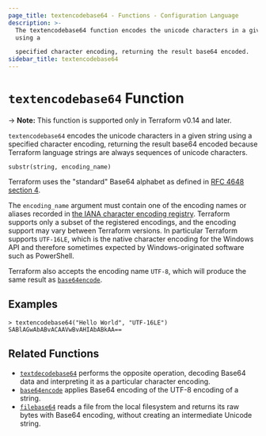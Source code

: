 ```yaml
---
page_title: textencodebase64 - Functions - Configuration Language
description: >-
  The textencodebase64 function encodes the unicode characters in a given string
  using a

  specified character encoding, returning the result base64 encoded.
sidebar_title: textencodebase64
---
```


# `textencodebase64` Function

-> **Note:** This function is supported only in Terraform v0.14 and later.

`textencodebase64` encodes the unicode characters in a given string using a
specified character encoding, returning the result base64 encoded because
Terraform language strings are always sequences of unicode characters.

```hcl
substr(string, encoding_name)
```

Terraform uses the "standard" Base64 alphabet as defined in
[RFC 4648 section 4](https://tools.ietf.org/html/rfc4648#section-4).

The `encoding_name` argument must contain one of the encoding names or aliases
recorded in
[the IANA character encoding registry](https://www.iana.org/assignments/character-sets/character-sets.xhtml).
Terraform supports only a subset of the registered encodings, and the encoding
support may vary between Terraform versions. In particular Terraform supports
`UTF-16LE`, which is the native character encoding for the Windows API and
therefore sometimes expected by Windows-originated software such as PowerShell.

Terraform also accepts the encoding name `UTF-8`, which will produce the same
result as [`base64encode`](/language/functions/base64encode).

## Examples

```
> textencodebase64("Hello World", "UTF-16LE")
SABlAGwAbABvACAAVwBvAHIAbABkAA==
```

## Related Functions

* [`textdecodebase64`](/language/functions/textdecodebase64) performs the opposite operation,
  decoding Base64 data and interpreting it as a particular character encoding.
* [`base64encode`](/language/functions/base64encode) applies Base64 encoding of the UTF-8
  encoding of a string.
* [`filebase64`](/language/functions/filebase64) reads a file from the local filesystem
  and returns its raw bytes with Base64 encoding, without creating an
  intermediate Unicode string.
